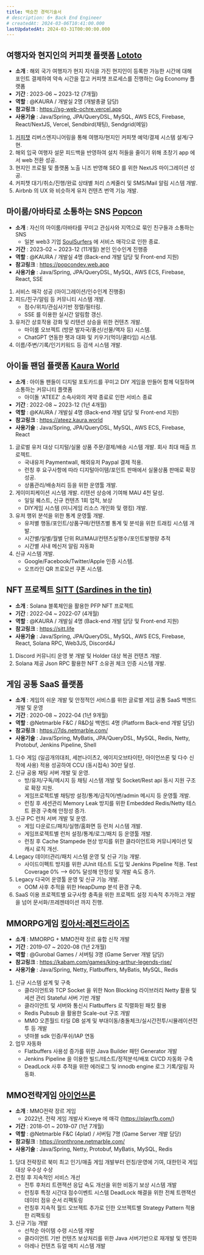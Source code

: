 ```yaml
---
title: 백승찬 경력기술서
# description: 6+ Back End Engineer
# createdAt: 2024-03-06T10:41:00.000
lastUpdatedAt: 2024-03-31T00:00:00.000
---
```


## 여행자와 현지인의 커피챗 플랫폼 [Lototo](https://sg-web-ochre.vercel.app)
* **소개** : 해외 국가 여행자가 현지 지식을 가진 현지인이 등록한 가능한 시간에 대해 포인트 결제하여 약속 시간을 잡고 커피챗 프로세스를 진행하는 Gig Economy 플랫폼
* **기간** : 2023-06 ~ 2023-12 (7개월)
* **역할** : @KAURA / 개발실 2명 (개발총괄 담당)
* **참고링크** : https://sg-web-ochre.vercel.app
* **사용기술** : Java/Spring, JPA/QueryDSL, MySQL, AWS ECS, Firebase, React/NextJS, Vercel, Sendbird(채팅), Sendgrid(메일)
1. [커피챗](https://www.coffeechat.kr/) 리버스엔지니어링을 통해 여행자/현지인 커피챗 예약/결제 시스템 설계/구현.
2. 해외 입국 여행자 설문 피드백을 반영하여 설치 허들을 줄이기 위해 초창기 app 에서 web 전환 성공.
3. 현지인 프로필 및 플랫폼 노출 니즈 반영해 SEO 를 위한 NextJS 마이그레이션 성공.
4. 커피챗 대기/취소/진행/완료 상태별 처리 스케줄러 및 SMS/Mail 알림 시스템 개발.
5. Airbnb 의 UX 와 비슷하게 유저 컨텐츠 번역 기능 개발.

## 마이룸/아바타로 소통하는 SNS [Popcon](https://popcondev.web.app)
* **소개** : 자신의 마이룸/아바타를 꾸미고 관심사와 지역으로 묶인 친구들과 소통하는 SNS
    - 일본 web3 기업 [SoulSurfers](https://soulsurfers.jp) 에 서비스 매각으로 인한 종료.
* **기간** : 2023-02 ~ 2023-12 (11개월) 본인 인수인계 진행중
* **역할** : @KAURA / 개발실 4명 (Back-end 개발 담당 및 Front-end 지원)
* **참고링크** : https://popcondev.web.app
* **사용기술** : Java/Spring, JPA/QueryDSL, MySQL, AWS ECS, Firebase, React, SSE
1. 서비스 매각 성공 (마이그레이션/인수인계 진행중)
2. 피드/친구/알림 등 커뮤니티 시스템 개발.
    - 점수/위치/관심사기반 정렬/필터링.
    - SSE 를 이용한 실시간 알림함 갱신.
3. 유저간 상호작용 강화 및 리텐션 상승을 위한 컨텐츠 개발.
    - 마이룸 오브젝트 (방문 발자국/풍선/선물/액자 등) 시스템.
    - ChatGPT 연동한 펫과 대화 및 키우기(먹이/쿨타임) 시스템.
4. 이름/주변/기록/인기키워드 등 검색 시스템 개발.

## 아이돌 팬덤 플랫폼 [Kaura World](https://ateez.kaura.world)
* **소개** : 아이돌 팬들이 디지털 포토카드를 꾸미고 DIY 게임을 만들어 함께 덕질하며 소통하는 커뮤니티 플랫폼
    - 아이돌 ‘ATEEZ’ 소속사와의 계약 종료로 인한 서비스 종료
* **기간** : 2022-08 ~ 2023-12 (1년 4개월)
* **역할** : @KAURA / 개발실 4명 (Back-end 개발 담당 및 Front-end 지원)
* **참고링크** : https://ateez.kaura.world
* **사용기술** : Java/Spring, JPA/QueryDSL, MySQL, AWS ECS, Firebase, React
1. 글로벌 유저 대상 디지털/실물 상품 주문/결제/배송 시스템 개발. 회사 최대 매출 프로젝트.
    - 국내유저 Paymentwall, 해외유저 Paypal 결제 적용.
    - 런칭 후 요구사항에 따라 디지털아이템/포인트 판매에서 실물상품 판매로 확장 성공.
    - 상품관리/배송처리 등을 위한 운영툴 개발.
2. 게이미피케이션 시스템 개발. 리텐션 상승에 기여해 MAU 4천 달성.
    - 일일 퀘스트, 신규 컨텐츠 1회 업적, 보상
    - DIY게임 시스템 (미니게임 리소스 개인화 및 랭킹) 개발.
3. 유저 행위 분석을 위한 통계 운영툴 개발.
    - 유저별 행동/포인트/상품구매/컨텐츠별 통계 및 분석을 위한 트래킹 시스템 개발.
    - 시간별/일별/월별 단위 RU/MAU/컨텐츠실행수/포인트발행량 추적
    - 시간별 사내 메신저 알림 자동화
4. 신규 시스템 개발.
    - Google/Facebook/Twitter/Apple 인증 시스템.
    - 오프라인 QR 프로모션 쿠폰 시스템.

## NFT 프로젝트 [SITT (Sardines in the tin)](https://sitt.life)
* **소개** : Solana 블록체인을 활용한 PFP NFT 프로젝트
* **기간** : 2022-04 ~ 2022-07 (4개월)
* **역할** : @KAURA / 개발실 4명 (Back-end 개발 담당 및 Front-end 지원)
* **참고링크** : https://sitt.life
* **사용기술** : Java/Spring, JPA/QueryDSL, MySQL, AWS ECS, Firebase, React, Solana RPC, Web3JS, Discord4J
1. Discord 커뮤니티 운영 봇 개발 및 Holder 대상 복권 컨텐츠 개발.
2. Solana 제공 Json RPC 활용한 NFT 소유권 체크 인증 시스템 개발.

## 게임 공통 SaaS 플랫폼
* **소개** : 게임의 쉬운 개발 및 안정적인 서비스를 위한 글로벌 게임 공통 SaaS 백엔드 개발 및 운영
* **기간** : 2020-08 ~ 2022-04 (1년 9개월)
* **역할** : @Netmarble F&C / R&D실 백엔드 4명 (Platform Back-end 개발 담당)
* **참고링크** : https://7ds.netmarble.com/
* **사용기술** : Java/Spring, MyBatis, JPA/QueryDSL, MySQL, Redis, Netty, Protobuf, Jenkins Pipeline, Shell
1. 다수 게임 (일곱개의대죄, 세븐나이츠2, 에이지오브타이탄, 아이언쓰론 및 다수 신작에 사용) 적용 성공하여 CCU (동시접속) 30만 달성.
2. 신규 공용 채팅 서버 개발 및 운영.
    - 방/유저/구독/메시지 등 채팅 시스템 개발 및 Socket/Rest api 동시 지원 구조로 확장 지원.
    - 게임프로젝트별 채팅방 설정/통계/금칙어/밴/admin 메시지 등 운영툴 개발.
    - 런칭 후 세션관리 Memory Leak 방지를 위한 Embedded Redis/Netty 테스트 환경 구축해 안정성 증가.
3. 신규 PC 런처 서버 개발 및 운영.
    - 게임 다운로드/패치/실행/홈화면 등 런처 시스템 개발.
    - 게임프로젝트별 런처 설정/통계/로그/패치 등 운영툴 개발.
    - 런칭 후 Cache Stampede 현상 방지를 위한 클라이언트와 커뮤니케이션 및 캐시 로직 개선.
4. Legacy 데이터관리/패치 시스템 운영 및 신규 기능 개발.
    - 사이드이펙트 방지를 위한 JUnit 테스트 도입 및 Jenkins Pipeline 적용. Test Coverage 0% --> 60% 달성해 안정성 및 개발 속도 증가.
5. Legacy 다국어 운영툴 운영 및 신규 기능 개발.
    - OOM 사후 추적을 위한 HeapDump 분석 환경 구축.
6. SaaS 이용 프로젝트별 요구사항 충족을 위한 프로젝트 설정 지속적 추가하고 개발을 넘어 문서화/프레젠테이션 까지 진행.

## MMORPG게임 [킹아서:레전드라이즈](https://kabam.com/games/king-arthur-legends-rise/)
* **소개** : MMORPG + MMO전략 장르 융합 신작 개발
* **기간** : 2019-07 ~ 2020-08 (1년 2개월)
* **역할** : @Gurobal Games / 서버팀 3명 (Game Server 개발 담당)
* **참고링크** : https://kabam.com/games/king-arthur-legends-rise/
* **사용기술** : Java/Spring, Netty, Flatbuffers, MyBatis, MySQL, Redis
1. 신규 시스템 설계 및 구축
    - 클라이언트와 TCP Socket 을 위한 Non Blocking 라이브러리 Netty 활용 및 세션 관리 Stateful 서버 기반 개발
    - 클라이언트 및 서버와 통신시 Flatbuffers 로 직렬화된 패킷 활용
    - Redis Pubsub 을 활용한 Scale-out 구조 개발
    - MMO 오픈월드 타일 DB 설계 및 부대이동/충돌체크/실시간전투/시뮬레이션전투 등 개발
    - 넷마블 sdk 인증/푸쉬/IAP 연동
2. 업무 자동화
    - Flatbuffers 사용성 증가를 위한 Java Builder 패턴 Generator 개발
    - Jenkins Pipeline 을 이용한 빌드/테스트/정적분석/배포 CI/CD 자동화 구축
    - DeadLock 사후 추적을 위한 에러로그 및 innodb engine 로그 기록/알림 자동화.

## MMO전략게임 [아이언쓰론](https://ironthrone.netmarble.com/)
* **소개** : MMO전략 장르 게임
    - 2022년. 전략 게임 개발사 Kixeye 에 매각 (https://playrfb.com/)
* **기간** : 2018-01 ~ 2019-07 (1년 7개월)
* **역할** : @Netmarble F&C (4plat) / 서버팀 7명 (Game Server 개발 담당)
* **참고링크** : https://ironthrone.netmarble.com/
* **사용기술** : Java/Spring, Netty, Protobuf, MyBatis, MySQL, Redis
1. 당대 전략장르 북미 최고 인기/매출 게임 개발부터 런칭/운영에 기여, 대한민국 게임대상 우수상 수상
2. 런칭 후 지속적인 서비스 개선
    - 전투 후처리 트랜잭션 응답 속도 개선을 위한 비동기 보상 시스템 개발
    - 런칭후 특정 시간대 점수이벤트 시스템 DeadLock 해결을 위한 전체 트랜잭션 데이터 점유 순서 리팩토링
    - 런칭후 지속적 월드 오브젝트 추가로 인한 오브젝트별 Strategy Pattern 적용한 리팩토링
3. 신규 기능 개발
    - 선착순 아이템 수령 시스템 개발
    - 클라이언트 기반 컨텐츠 보상처리를 위한 Java 서버기반으로 재개발 및 엔진화
    - 아레나 컨텐츠 듀얼 매치 시스템 개발